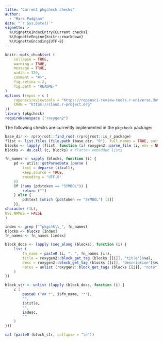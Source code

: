 ```yaml
---
title: "Current pkgcheck checks"
author: 
  - "Mark Padgham"
date: "`r Sys.Date()`"
vignette: >
  %\VignetteIndexEntry{Current checks}
  %\VignetteEngine{knitr::rmarkdown}
  %\VignetteEncoding{UTF-8}
---
```


```r
knitr::opts_chunk$set (
    collapse = TRUE,
    warning = TRUE,
    message = TRUE,
    width = 120,
    comment = "#>",
    fig.retina = 2,
    fig.path = "README-"
)
options (repos = c (
    ropenscireviewtools = "https://ropensci-review-tools.r-universe.dev",
    CRAN = "https://cloud.r-project.org"
))
library (pkgcheck)
requireNamespace ("roxygen2")
```

The following checks are currently implemented in the `pkgcheck` package:

```r
base_dir <- rprojroot::find_root (rprojroot::is_r_package)
flist <- list.files (file.path (base_dir, "R"), full.names = TRUE, pattern = "\\.R$")
blocks <- lapply (flist, function (i) roxygen2::parse_file (i, env = NULL))
blocks <- do.call (c, blocks) # flatten embedded lists

fn_names <- vapply (blocks, function (i) {
    pd <- utils::getParseData (parse (
        text = deparse (i$call),
        keep.source = TRUE,
        encoding = "UTF-8"
    ))
    if (!any (pd$token == "SYMBOL")) {
        return ("")
    } else {
        pd$text [which (pd$token == "SYMBOL") [1]]
    }},
character (1L),
USE.NAMES = FALSE
)

index <- grep ("^pkgchk\\_", fn_names)
blocks <- blocks [index]
fn_names <- fn_names [index]

block_docs <- lapply (seq_along (blocks), function (i) {
    list (
        fn_name = paste0 (i, ". ", fn_names [i]),
        title = roxygen2::block_get_tag (blocks [[i]], "title")$val,
        desc = roxygen2::block_get_tag (blocks [[i]], "description")$val,
        notes = unlist (roxygen2::block_get_tags (blocks [[i]], "note"))
    )
})

block_str <- unlist (lapply (block_docs, function (i) {
    c (
        paste0 ("## *", i$fn_name, "*"),
        "",
        i$title,
        "",
        i$desc,
        ""
    )
}))

cat (paste0 (block_str, collapse = "\n"))
```
